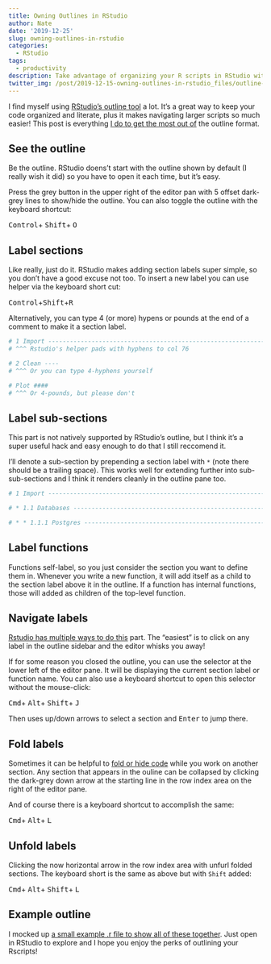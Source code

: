 ```yaml
---
title: Owning Outlines in RStudio
author: Nate
date: '2019-12-25'
slug: owning-outlines-in-rstudio
categories:
  - RStudio
tags:
  - productivity
description: Take advantage of organizing your R scripts in RStudio with these outline tips and tricks.
twitter_img: /post/2019-12-15-owning-outlines-in-rstudio_files/outline-thumb.png
---
```


I find myself using [RStudio's outline tool](https://support.rstudio.com/hc/en-us/articles/200484568-Code-Folding-and-Sections) a lot. It's a great way to keep your code organized and literate, plus it makes navigating larger scripts so much easier! This post is everything [I do to get the most out of](/2019/11/02/rstudio-shortcuts-for-laptop-productivity/) the outline format.

## See the outline

Be the outline. RStudio doens't start with the outline shown by default (I really wish it did) so you have to open it each time, but it's easy.

Press the grey button in the upper right of the editor pan with 5 offset dark-grey lines to show/hide the outline. You can also toggle the outline with the keyboard shortcut:

<kbd class="item-cat">Control</kbd>+
<kbd class="item-cat">Shift</kbd>+
<kbd class="item-cat">O</kbd>

## Label sections

Like really, just do it. RStudio makes adding section labels super simple, so you don't have a good excuse not too. To insert a new label you can use helper via the keyboard short cut:

<kbd class="item-cat">Control</kbd>+<kbd class="item-cat">Shift</kbd>+<kbd class="item-cat">R</kbd>

Alternatively, you can type 4 (or more) hypens or pounds at the end of a comment to make it a section label.

```r
# 1 Import ----------------------------------------------------------------
# ^^^ Rstudio's helper pads with hyphens to col 76

# 2 Clean ----
# ^^^ Or you can type 4-hyphens yourself

# Plot ####
# ^^^ Or 4-pounds, but please don't
```


## Label sub-sections

This part is not natively supported by RStudio's outline, but I think it's a super useful hack and easy enough to do that I still reccomend it.

I'll denote a sub-section by prepending a section label with `* ` (note there should be a trailing space). This works well for extending further into sub-sub-sections and I think it renders cleanly in the outline pane too.

```r
# 1 Import ----------------------------------------------------------------

# * 1.1 Databases ---------------------------------------------------------

# * * 1.1.1 Postgres ------------------------------------------------------
```

## Label functions

Functions self-label, so you just consider the section you want to define them in. Whenever you write a new function, it will add itself as a child to the section label above it in the outline. If a function has internal functions, those will added as children of the top-level function. 

## Navigate labels

[Rstudio has multiple ways to do this](https://support.rstudio.com/hc/en-us/articles/200710523-Navigating-Code) part. The "easiest" is to click on any label in the outline sidebar  and the editor whisks you away!

If for some reason you closed the outline, you can use the selector at the lower left of the editor pane. It will be displaying the current section label or function name. You can also use a keyboard shortcut to open this selector without the mouse-click:

<kbd class="item-cat">Cmd</kbd>+
<kbd class="item-cat">Alt</kbd>+
<kbd class="item-cat">Shift</kbd>+
<kbd class="item-cat">J</kbd>

Then uses up/down arrows to select a section and <kbd class="item-cat">Enter</kbd> to jump there.

## Fold labels

Sometimes it can be helpful to [fold or hide code](https://support.rstudio.com/hc/en-us/articles/200484568-Code-Folding-and-Sections) while you work on another section. Any section that appears in the ouline can be collapsed by clicking the dark-grey down arrow at the starting line in the row index area on the right of the editor pane.

And of course there is a keyboard shortcut to accomplish the same:

<kbd class="item-cat">Cmd</kbd>+
<kbd class="item-cat">Alt</kbd>+
<kbd class="item-cat">L</kbd>

## Unfold labels

Clicking the now horizontal arrow in the row index area with unfurl folded sections. The keyboard short is the same as above but with `Shift` added:

<kbd class="item-cat">Cmd</kbd>+
<kbd class="item-cat">Alt</kbd>+
<kbd class="item-cat">Shift</kbd>+
<kbd class="item-cat">L</kbd>

## Example outline

I mocked up [a small example .r file to show all of these together](https://gist.github.com/nathancday/b7308a40bc7173be6e4191675092f84d). Just open in RStudio to explore and I hope you enjoy the perks of outlining your Rscripts!

